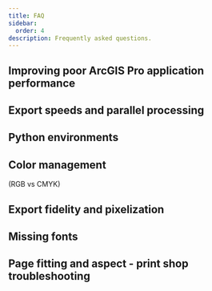 ```yaml
---
title: FAQ
sidebar:
  order: 4
description: Frequently asked questions.
---
```


## Improving poor ArcGIS Pro application performance
## Export speeds and parallel processing
## Python environments
## Color management 

(RGB vs CMYK)

## Export fidelity and pixelization
## Missing fonts
## Page fitting and aspect - print shop troubleshooting